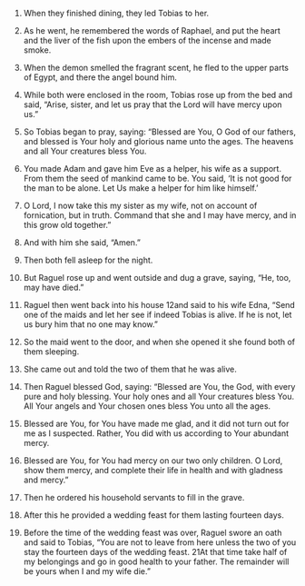 
1. When they finished dining, they led Tobias to her.

2. As he went, he remembered the words of Raphael, and put the heart and the liver of the fish upon the embers of the incense and made smoke.

3. When the demon smelled the fragrant scent, he fled to the upper parts of Egypt, and there the angel bound him.

4. While both were enclosed in the room, Tobias rose up from the bed and said, “Arise, sister, and let us pray that the Lord will have mercy upon us.”

5. So Tobias began to pray, saying: “Blessed are You, O God of our fathers, and blessed is Your holy and glorious name unto the ages. The heavens and all Your creatures bless You.

6. You made Adam and gave him Eve as a helper, his wife as a support. From them the seed of mankind came to be. You said, ‘It is not good for the man to be alone. Let Us make a helper for him like himself.’

7. O Lord, I now take this my sister as my wife, not on account of fornication, but in truth. Command that she and I may have mercy, and in this grow old together.”

8. And with him she said, “Amen.”

9. Then both fell asleep for the night.

10. But Raguel rose up and went outside and dug a grave, saying, “He, too, may have died.”

11. Raguel then went back into his house 12and said to his wife Edna, “Send one of the maids and let her see if indeed Tobias is alive. If he is not, let us bury him that no one may know.”

12. So the maid went to the door, and when she opened it she found both of them sleeping.

13. She came out and told the two of them that he was alive.

14. Then Raguel blessed God, saying: “Blessed are You, the God, with every pure and holy blessing. Your holy ones and all Your creatures bless You. All Your angels and Your chosen ones bless You unto all the ages.

15. Blessed are You, for You have made me glad, and it did not turn out for me as I suspected. Rather, You did with us according to Your abundant mercy.

16. Blessed are You, for You had mercy on our two only children. O Lord, show them mercy, and complete their life in health and with gladness and mercy.”

17. Then he ordered his household servants to fill in the grave.

18. After this he provided a wedding feast for them lasting fourteen days.

19. Before the time of the wedding feast was over, Raguel swore an oath and said to Tobias, “You are not to leave from here unless the two of you stay the fourteen days of the wedding feast. 21At that time take half of my belongings and go in good health to your father. The remainder will be yours when I and my wife die.”


